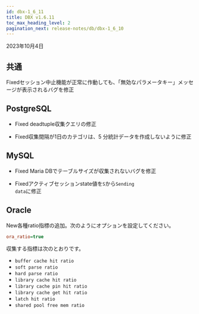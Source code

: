 ```yaml
---
id: dbx-1_6_11
title: DBX v1.6.11
toc_max_heading_level: 2
pagination_next: release-notes/db/dbx-1_6_10
---
```


2023年10月4日

## 共通

<p><Status>Fixed</Status>セッション中止機能が正常に作動しても、「無効なパラメータキー」メッセージが表示されるバグを修正</p>

## PostgreSQL

- <Status>Fixed</Status> deadtuple収集クエリの修正

- <Status>Fixed</Status>収集間隔が1日のカテゴリは、5 分統計データを作成しないように修正

## MySQL

- <Status>Fixed</Status> Maria DBでテーブルサイズが収集されないバグを修正

- <Status>Fixed</Status>アクティブセッションstate値を<code>S</code>から<code>Sending data</code>に修正

## Oracle

<p><Status>New</Status>各種ratio指標の追加。次のようにオプションを設定してください。</p>

```ini title='whatap.conf'
ora_ratio=true
```

収集する指標は次のとおりです。

- `buffer cache hit ratio`
- `soft parse ratio`
- `hard parse ratio`
- `library cache hit ratio`
- `library cache pin hit ratio`
- `library cache get hit ratio`
- `latch hit ratio`
- `shared pool free mem ratio`
